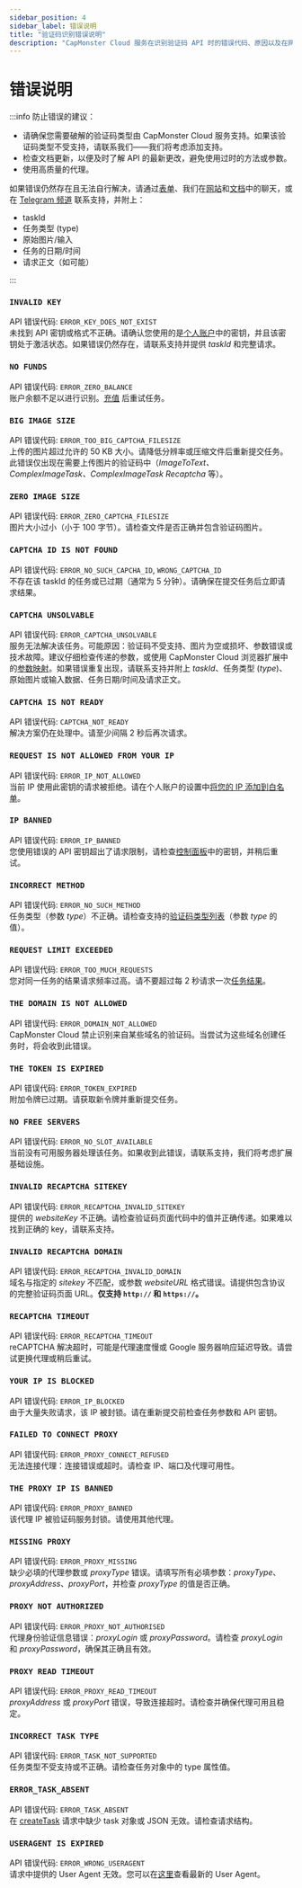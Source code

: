 ```yaml
---
sidebar_position: 4
sidebar_label: 错误说明
title: "验证码识别错误说明"
description: "CapMonster Cloud 服务在识别验证码 API 时的错误代码、原因以及在网站 API 集成中预防错误的建议！"
---
```



<ArticleHead slug="api/api-errors" />

# 错误说明

:::info 防止错误的建议：
<div style={{color: "#000"}}>

- 请确保您需要破解的验证码类型由 CapMonster Cloud 服务支持。如果该验证码类型不受支持，请联系我们——我们将考虑添加支持。
- 检查文档更新，以便及时了解 API 的最新更改，避免使用过时的方法或参数。
- 使用高质量的代理。

如果错误仍然存在且无法自行解决，请通过[表单](https://helpdesk.zennolab.com/conversation/new)、我们在[网站](https://capmonster.cloud/)和[文档](https://docs.capmonster.cloud/)中的聊天，或在 [Telegram 频道](https://t.me/capmonstercloud) 联系支持，并附上：

- taskId
- 任务类型 (type)
- 原始图片/输入
- 任务的日期/时间
- 请求正文（如可能）
</div>
:::


### `INVALID KEY`
API 错误代码: `ERROR_KEY_DOES_NOT_EXIST` <br />
未找到 API 密钥或格式不正确。请确认您使用的是[个人账户](https://dash.capmonster.cloud/)中的密钥，并且该密钥处于激活状态。如果错误仍然存在，请联系支持并提供 *taskId* 和完整请求。

### `NO FUNDS`
API 错误代码: `ERROR_ZERO_BALANCE` <br />
账户余额不足以进行识别。[充值](https://capmonster.cloud/SelectPaymentType) 后重试任务。

### `BIG IMAGE SIZE`
API 错误代码: `ERROR_TOO_BIG_CAPTCHA_FILESIZE` <br />
上传的图片超过允许的 50 KB 大小。请降低分辨率或压缩文件后重新提交任务。此错误仅出现在需要上传图片的验证码中（*ImageToText、ComplexImageTask、ComplexImageTask Recaptcha* 等）。

### `ZERO IMAGE SIZE`
API 错误代码: `ERROR_ZERO_CAPTCHA_FILESIZE` <br />
图片大小过小（小于 100 字节）。请检查文件是否正确并包含验证码图片。

### `CAPTCHA ID IS NOT FOUND`
API 错误代码: `ERROR_NO_SUCH_CAPCHA_ID`, `WRONG_CAPTCHA_ID` <br />
不存在该 taskId 的任务或已过期（通常为 5 分钟）。请确保在提交任务后立即请求结果。

### `CAPTCHA UNSOLVABLE`
API 错误代码: `ERROR_CAPTCHA_UNSOLVABLE` <br />
服务无法解决该任务。可能原因：验证码不受支持、图片为空或损坏、参数错误或技术故障。建议仔细检查传递的参数，或使用 CapMonster Cloud 浏览器扩展中的[参数映射](https://docs.capmonster.cloud/zh/docs/extension/extension-main#%E9%AA%8C%E8%AF%81%E7%A0%81%E5%8F%82%E6%95%B0%E6%98%A0%E5%B0%84)。如果错误重复出现，请联系支持并附上 *taskId*、任务类型 (*type*)、原始图片或输入数据、任务日期/时间及请求正文。

### `CAPTCHA IS NOT READY`
API 错误代码: `CAPTCHA_NOT_READY` <br />
解决方案仍在处理中。请至少间隔 2 秒后再次请求。

### `REQUEST IS NOT ALLOWED FROM YOUR IP`
API 错误代码: `ERROR_IP_NOT_ALLOWED` <br />
当前 IP 使用此密钥的请求被拒绝。请在个人账户的设置中[将您的 IP 添加到白名单](https://dash.capmonster.cloud/Account/Settings)。

### `IP BANNED`
API 错误代码: `ERROR_IP_BANNED` <br />
您使用错误的 API 密钥超出了请求限制，请检查[控制面板](https://dash.capmonster.cloud/)中的密钥，并稍后重试。

### `INCORRECT METHOD`
API 错误代码: `ERROR_NO_SUCH_METHOD` <br />
任务类型（参数 *type*）不正确。请检查支持的[验证码类型列表](https://docs.capmonster.cloud/zh/docs/captchas/)（参数 *type* 的值）。

### `REQUEST LIMIT EXCEEDED`
API 错误代码: `ERROR_TOO_MUCH_REQUESTS` <br />
您对同一任务的结果请求频率过高。请不要超过每 2 秒请求一次[任务结果](./methods/get-task-result.mdx)。

### `THE DOMAIN IS NOT ALLOWED`
API 错误代码: `ERROR_DOMAIN_NOT_ALLOWED` <br />
CapMonster Cloud 禁止识别来自某些域名的验证码。当尝试为这些域名创建任务时，将会收到此错误。

### `THE TOKEN IS EXPIRED`
API 错误代码: `ERROR_TOKEN_EXPIRED` <br />
附加令牌已过期。请获取新令牌并重新提交任务。

### `NO FREE SERVERS`
API 错误代码: `ERROR_NO_SLOT_AVAILABLE` <br />
当前没有可用服务器处理该任务。如果收到此错误，请联系支持，我们将考虑扩展基础设施。

### `INVALID RECAPTCHA SITEKEY`
API 错误代码: `ERROR_RECAPTCHA_INVALID_SITEKEY` <br />
提供的 *websiteKey* 不正确。请检查验证码页面代码中的值并正确传递。如果难以找到正确的 key，请联系支持。

### `INVALID RECAPTCHA DOMAIN`
API 错误代码: `ERROR_RECAPTCHA_INVALID_DOMAIN` <br />
域名与指定的 *sitekey* 不匹配，或参数 *websiteURL* 格式错误。请提供包含协议的完整验证码页面 URL。**仅支持 `http://` 和 `https://`。**

### `RECAPTCHA TIMEOUT`
API 错误代码: `ERROR_RECAPTCHA_TIMEOUT` <br />
reCAPTCHA 解决超时，可能是代理速度慢或 Google 服务器响应延迟导致。请尝试更换代理或稍后重试。

### `YOUR IP IS BLOCKED`
API 错误代码: `ERROR_IP_BLOCKED` <br />
由于大量失败请求，该 IP 被封锁。请在重新提交前检查任务参数和 API 密钥。

### `FAILED TO CONNECT PROXY`
API 错误代码: `ERROR_PROXY_CONNECT_REFUSED` <br />
无法连接代理：连接错误或超时。请检查 IP、端口及代理可用性。

### `THE PROXY IP IS BANNED`
API 错误代码: `ERROR_PROXY_BANNED` <br />
该代理 IP 被验证码服务封锁。请使用其他代理。

### `MISSING PROXY`
API 错误代码: `ERROR_PROXY_MISSING`<br />
缺少必填的代理参数或 *proxyType* 错误。请填写所有必填参数：*proxyType*、*proxyAddress*、*proxyPort*，并检查 *proxyType* 的值是否正确。

### `PROXY NOT AUTHORIZED`
API 错误代码: `ERROR_PROXY_NOT_AUTHORISED`<br />
代理身份验证信息错误：*proxyLogin* 或 *proxyPassword*。请检查 *proxyLogin* 和 *proxyPassword*，确保其正确且有效。

### `PROXY READ TIMEOUT`
API 错误代码: `ERROR_PROXY_READ_TIMEOUT`<br />
*proxyAddress* 或 *proxyPort* 错误，导致连接超时。请检查并确保代理可用且稳定。

### `INCORRECT TASK TYPE`
API 错误代码: `ERROR_TASK_NOT_SUPPORTED` <br />
任务类型不受支持或不正确。请检查任务对象中的 type 属性值。

### `ERROR_TASK_ABSENT`
API 错误代码: `ERROR_TASK_ABSENT` <br />
在 [createTask](./methods/create-task.mdx) 请求中缺少 task 对象或 JSON 无效。请检查请求结构。

### `USERAGENT IS EXPIRED`
API 错误代码: `ERROR_WRONG_USERAGENT`<br />
请求中提供的 User Agent 无效。您可以在[这里](https://capmonster.cloud/api/useragent/actual)查看最新的 User Agent。
